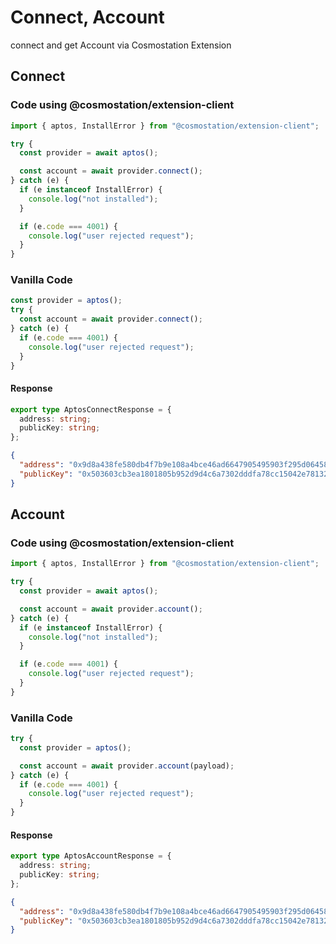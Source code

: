 # Connect, Account

connect and get Account via Cosmostation Extension

## Connect

### Code using @cosmostation/extension-client

```typescript
import { aptos, InstallError } from "@cosmostation/extension-client";

try {
  const provider = await aptos();

  const account = await provider.connect();
} catch (e) {
  if (e instanceof InstallError) {
    console.log("not installed");
  }

  if (e.code === 4001) {
    console.log("user rejected request");
  }
}
```

### Vanilla Code

```javascript
const provider = aptos();
try {
  const account = await provider.connect();
} catch (e) {
  if (e.code === 4001) {
    console.log("user rejected request");
  }
}
```

#### Response

```typescript filename="Model"
export type AptosConnectResponse = {
  address: string;
  publicKey: string;
};
```

```json filename="Example"
{
  "address": "0x9d8a438fe580db4f7b9e108a4bce46ad6647905495903f295d06458625913644",
  "publicKey": "0x503603cb3ea1801805b952d9d4c6a7302dddfa78cc15042e78132ee907e6b48f"
}
```

## Account

### Code using @cosmostation/extension-client

```typescript
import { aptos, InstallError } from "@cosmostation/extension-client";

try {
  const provider = await aptos();

  const account = await provider.account();
} catch (e) {
  if (e instanceof InstallError) {
    console.log("not installed");
  }

  if (e.code === 4001) {
    console.log("user rejected request");
  }
}
```

### Vanilla Code

```javascript
try {
  const provider = aptos();

  const account = await provider.account(payload);
} catch (e) {
  if (e.code === 4001) {
    console.log("user rejected request");
  }
}
```

#### Response

```typescript filename="Model"
export type AptosAccountResponse = {
  address: string;
  publicKey: string;
};
```

```json filename="Example"
{
  "address": "0x9d8a438fe580db4f7b9e108a4bce46ad6647905495903f295d06458625913644",
  "publicKey": "0x503603cb3ea1801805b952d9d4c6a7302dddfa78cc15042e78132ee907e6b48f"
}
```
